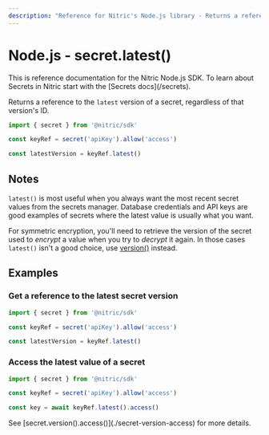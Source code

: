 ```yaml
---
description: "Reference for Nitric's Node.js library - Returns a reference to the latest version of a secret, regardless of that version's ID."
---
```


# Node.js - secret.latest()

<Note>
  This is reference documentation for the Nitric Node.js SDK. To learn about
  Secrets in Nitric start with the [Secrets docs](/secrets).
</Note>

Returns a reference to the `latest` version of a secret, regardless of that version's ID.

```javascript
import { secret } from '@nitric/sdk'

const keyRef = secret('apiKey').allow('access')

const latestVersion = keyRef.latest()
```

## Notes

`latest()` is most useful when you always want the most recent secret values from the secrets manager. Database credentials and API keys are good examples of secrets where the latest value is usually what you want.

For symmetric encryption, you'll need to retrieve the version of the secret used to _encrypt_ a value when you try to _decrypt_ it again. In those cases `latest()` isn't a good choice, use [version()](./secret-version) instead.

## Examples

### Get a reference to the latest secret version

```javascript
import { secret } from '@nitric/sdk'

const keyRef = secret('apiKey').allow('access')

const latestVersion = keyRef.latest()
```

### Access the latest value of a secret

```javascript
import { secret } from '@nitric/sdk'

const keyRef = secret('apiKey').allow('access')

const key = await keyRef.latest().access()
```

<Note>
  See [secret.version().access()](./secret-version-access) for more details.
</Note>
